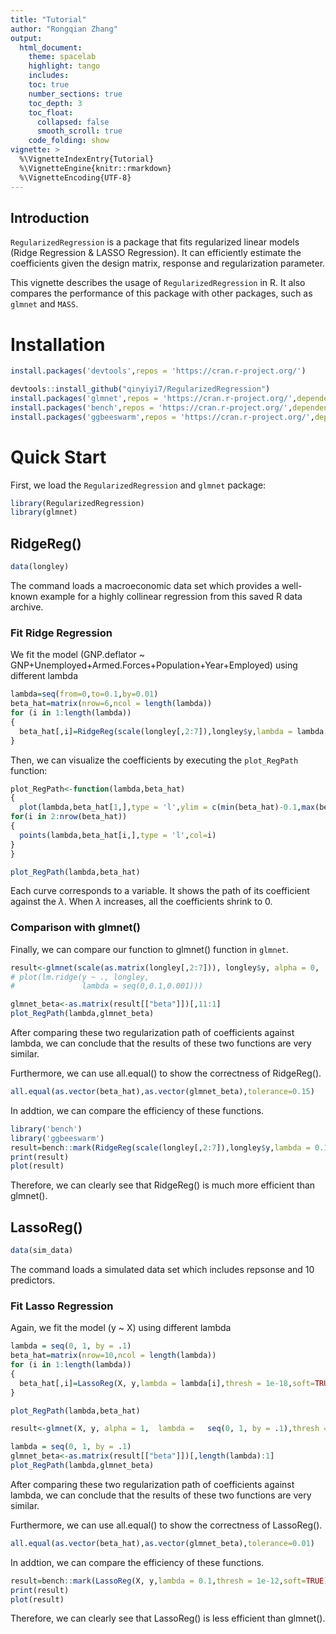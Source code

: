 ```yaml
---
title: "Tutorial"
author: "Rongqian Zhang"
output: 
  html_document:
    theme: spacelab
    highlight: tango
    includes:
    toc: true
    number_sections: true
    toc_depth: 3
    toc_float:
      collapsed: false
      smooth_scroll: true
    code_folding: show
vignette: >
  %\VignetteIndexEntry{Tutorial}
  %\VignetteEngine{knitr::rmarkdown}
  %\VignetteEncoding{UTF-8}
---
```

## Introduction

`RegularizedRegression` is a package that fits regularized linear models (Ridge Regression & LASSO Regression). It can efficiently estimate the  coefficients given the design matrix, response and regularization parameter. 

This vignette describes the usage of `RegularizedRegression` in R. It also compares the performance of this package with other packages, such as `glmnet` and `MASS`.

# Installation

```r
install.packages('devtools',repos = 'https://cran.r-project.org/')
```


```r
devtools::install_github("qinyiyi7/RegularizedRegression")
install.packages('glmnet',repos = 'https://cran.r-project.org/',dependencies=TRUE)
install.packages('bench',repos = 'https://cran.r-project.org/',dependencies=TRUE)
install.packages('ggbeeswarm',repos = 'https://cran.r-project.org/',dependencies=TRUE)
```

# Quick Start

First, we load the `RegularizedRegression` and `glmnet` package:
```r
library(RegularizedRegression)
library(glmnet)
```

## RidgeReg()

```r
data(longley)
```

The command loads a macroeconomic data set which provides a well-known example for a highly collinear regression from this saved R data archive.

### Fit Ridge Regression

We fit the model (GNP.deflator ~ GNP+Unemployed+Armed.Forces+Population+Year+Employed) using different lambda

```r
lambda=seq(from=0,to=0.1,by=0.01)
beta_hat=matrix(nrow=6,ncol = length(lambda))
for (i in 1:length(lambda))
{
  beta_hat[,i]=RidgeReg(scale(longley[,2:7]),longley$y,lambda = lambda[i])
}
```

Then, we can visualize the coefficients by executing the `plot_RegPath` function:

```r
plot_RegPath<-function(lambda,beta_hat)
{
  plot(lambda,beta_hat[1,],type = 'l',ylim = c(min(beta_hat)-0.1,max(beta_hat)+0.1),ylab = 'Coefficients',xlab = 'Lambda')
for(i in 2:nrow(beta_hat))
{
  points(lambda,beta_hat[i,],type = 'l',col=i)
}
}
```


```r
plot_RegPath(lambda,beta_hat)
```

Each curve corresponds to a variable. It shows the path of its coefficient against the $\lambda$. When $\lambda$ increases, all the coefficients shrink to 0.

### Comparison with glmnet()

Finally, we can compare our function to glmnet() function in `glmnet`.

```r


result<-glmnet(scale(as.matrix(longley[,2:7])), longley$y, alpha = 0,  lambda = seq(0,0.1,0.01),thresh = 1e-100)
# plot(lm.ridge(y ~ ., longley,
#               lambda = seq(0,0.1,0.001)))
```

```r
glmnet_beta<-as.matrix(result[["beta"]])[,11:1]
plot_RegPath(lambda,glmnet_beta)
```

After comparing these two regularization path of coefficients against lambda, we can conclude that the results of these two functions are very similar.

Furthermore, we can use all.equal() to show the correctness of RidgeReg().

```r
all.equal(as.vector(beta_hat),as.vector(glmnet_beta),tolerance=0.15)
```


In addtion, we can compare the efficiency of these functions. 

```r
library('bench')
library('ggbeeswarm')
result=bench::mark(RidgeReg(scale(longley[,2:7]),longley$y,lambda = 0.1),glmnet(scale(as.matrix(longley[,2:7])), longley$y, alpha = 0,  lambda = 0.1,thresh = 1e-100),check=FALSE)
print(result)
plot(result)
```


Therefore, we can clearly see that RidgeReg() is much more efficient than glmnet().

## LassoReg()

```r
data(sim_data)
```

The command loads a simulated data set which includes repsonse and 10 predictors.


### Fit Lasso Regression

Again, we fit the model (y ~ X) using different lambda

```r

lambda = seq(0, 1, by = .1)
beta_hat=matrix(nrow=10,ncol = length(lambda))
for (i in 1:length(lambda))
{
  beta_hat[,i]=LassoReg(X, y,lambda = lambda[i],thresh = 1e-18,soft=TRUE)
}
```


```r
plot_RegPath(lambda,beta_hat)
```

```r
result<-glmnet(X, y, alpha = 1,  lambda =   seq(0, 1, by = .1),thresh = 1e-12)
```


```r
lambda = seq(0, 1, by = .1)
glmnet_beta<-as.matrix(result[["beta"]])[,length(lambda):1]
plot_RegPath(lambda,glmnet_beta)
```

After comparing these two regularization path of coefficients against lambda, we can conclude that the results of these two functions are very similar.

Furthermore, we can use all.equal() to show the correctness of LassoReg().

```r
all.equal(as.vector(beta_hat),as.vector(glmnet_beta),tolerance=0.01)
```

In addtion, we can compare the efficiency of these functions. 

```r

result=bench::mark(LassoReg(X, y,lambda = 0.1,thresh = 1e-12,soft=TRUE),glmnet(X, y, alpha = 1,  lambda = 0.1,thresh = 1e-12),check=FALSE)
print(result)
plot(result)
```

Therefore, we can clearly see that LassoReg() is less efficient than glmnet().
